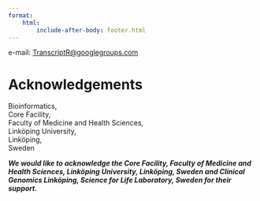 ```yaml
---
format: 
    html: 
        include-after-body: footer.html
---
```


e-mail: [TranscriptR@googlegroups.com](TranscriptR@googlegroups.com) 

# Acknowledgements {.unnumbered}

Bioinformatics, \
Core Facility, \
Faculty of Medicine and Health Sciences, \
Linköping University, \
Linköping, \
Sweden


***We would like to acknowledge the Core Facility, Faculty of Medicine and Health Sciences, Linköping University, Linköping, Sweden and Clinical Genomics Linköping, Science for Life Laboratory, Sweden for their support.***


